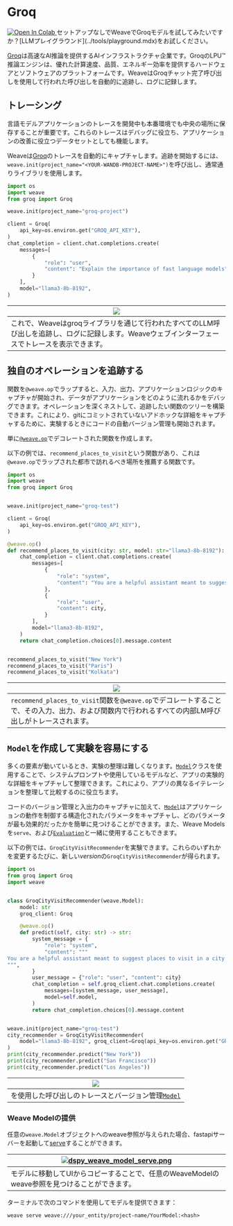 # Groq

<a target="_blank" href="https://colab.research.google.com/github/wandb/examples/blob/master/weave/docs/quickstart_groq.ipynb">
  <img src="https://colab.research.google.com/assets/colab-badge.svg" alt="Open In Colab" />
</a>

<Note>
  セットアップなしでWeaveでGroqモデルを試してみたいですか？[LLMプレイグラウンド](../tools/playground.mdx)をお試しください。
</Note>

[Groq](https://groq.com/)は高速なAI推論を提供するAIインフラストラクチャ企業です。GroqのLPU™推論エンジンは、優れた計算速度、品質、エネルギー効率を提供するハードウェアとソフトウェアのプラットフォームです。WeaveはGroqチャット完了呼び出しを使用して行われた呼び出しを自動的に追跡し、ログに記録します。

## トレーシング

言語モデルアプリケーションのトレースを開発中も本番環境でも中央の場所に保存することが重要です。これらのトレースはデバッグに役立ち、アプリケーションの改善に役立つデータセットとしても機能します。

Weaveは[Groq](https://groq.com/)のトレースを自動的にキャプチャします。追跡を開始するには、`weave.init(project_name="<YOUR-WANDB-PROJECT-NAME>")`を呼び出し、通常通りライブラリを使用します。

```python
import os
import weave
from groq import Groq

weave.init(project_name="groq-project")

client = Groq(
    api_key=os.environ.get("GROQ_API_KEY"),
)
chat_completion = client.chat.completions.create(
    messages=[
        {
            "role": "user",
            "content": "Explain the importance of fast language models",
        }
    ],
    model="llama3-8b-8192",
)
```

| ![](./imgs/groq/groq_weave_dasboard.png)                                          |
| --------------------------------------------------------------------------------- |
| これで、Weaveはgroqライブラリを通じて行われたすべてのLLM呼び出しを追跡し、ログに記録します。Weaveウェブインターフェースでトレースを表示できます。 |

## 独自のオペレーションを追跡する

関数を`@weave.op`でラップすると、入力、出力、アプリケーションロジックのキャプチャが開始され、データがアプリケーションをどのように流れるかをデバッグできます。オペレーションを深くネストして、追跡したい関数のツリーを構築できます。これにより、gitにコミットされていないアドホックな詳細をキャプチャするために、実験するときにコードの自動バージョン管理も開始されます。

単に[`@weave.op`](/ja/guides/tracking/ops)でデコレートされた関数を作成します。

以下の例では、`recommend_places_to_visit`という関数があり、これは`@weave.op`でラップされた都市で訪れるべき場所を推薦する関数です。

```python
import os
import weave
from groq import Groq


weave.init(project_name="groq-test")

client = Groq(
    api_key=os.environ.get("GROQ_API_KEY"),
)

@weave.op()
def recommend_places_to_visit(city: str, model: str="llama3-8b-8192"):
    chat_completion = client.chat.completions.create(
        messages=[
            {
                "role": "system",
                "content": "You are a helpful assistant meant to suggest places to visit in a city",
            },
            {
                "role": "user",
                "content": city,
            }
        ],
        model="llama3-8b-8192",
    )
    return chat_completion.choices[0].message.content


recommend_places_to_visit("New York")
recommend_places_to_visit("Paris")
recommend_places_to_visit("Kolkata")
```

| ![](./imgs/groq/groq_weave_tracing.png)                                                        |
| ---------------------------------------------------------------------------------------------- |
| `recommend_places_to_visit`関数を`@weave.op`でデコレートすることで、その入力、出力、および関数内で行われるすべての内部LM呼び出しがトレースされます。 |

## `Model`を作成して実験を容易にする

多くの要素が動いているとき、実験の整理は難しくなります。[`Model`](../core-types/models)クラスを使用することで、システムプロンプトや使用しているモデルなど、アプリの実験的な詳細をキャプチャして整理できます。これにより、アプリの異なるイテレーションを整理して比較するのに役立ちます。

コードのバージョン管理と入出力のキャプチャに加えて、[`Model`](../core-types/models)はアプリケーションの動作を制御する構造化されたパラメータをキャプチャし、どのパラメータが最も効果的だったかを簡単に見つけることができます。また、Weave Modelsを`serve`、および[`Evaluation`](../core-types/evaluations.mdx)と一緒に使用することもできます。

以下の例では、`GroqCityVisitRecommender`を実験できます。これらのいずれかを変更するたびに、新しい*version*の`GroqCityVisitRecommender`が得られます。

```python
import os
from groq import Groq
import weave


class GroqCityVisitRecommender(weave.Model):
    model: str
    groq_client: Groq

    @weave.op()
    def predict(self, city: str) -> str:
        system_message = {
            "role": "system",
            "content": """
You are a helpful assistant meant to suggest places to visit in a city
""",
        }
        user_message = {"role": "user", "content": city}
        chat_completion = self.groq_client.chat.completions.create(
            messages=[system_message, user_message],
            model=self.model,
        )
        return chat_completion.choices[0].message.content


weave.init(project_name="groq-test")
city_recommender = GroqCityVisitRecommender(
    model="llama3-8b-8192", groq_client=Groq(api_key=os.environ.get("GROQ_API_KEY"))
)
print(city_recommender.predict("New York"))
print(city_recommender.predict("San Francisco"))
print(city_recommender.predict("Los Angeles"))
```

| ![](./imgs/groq/groq_weave_model.png)                 |
| ----------------------------------------------------- |
| を使用した呼び出しのトレースとバージョン管理[`Model`](../core-types/models) |

### Weave Modelの提供

任意の`weave.Model`オブジェクトへのweave参照が与えられた場合、fastapiサーバーを起動して[serve](https://wandb.github.io/weave/guides/tools/serve)することができます。

| [![dspy\_weave\_model\_serve.png](./imgs/groq/groq_weave_model_version.png)](https://wandb.ai/geekyrakshit/groq-test/weave/objects/GroqCityVisitRecommender/versions/6O1xPTJ9yFx8uuCjJAlI7KgcVYxXKn7JxfmVD9AQT5Q) |
| ----------------------------------------------------------------------------------------------------------------------------------------------------------------------------------------------------------------- |
| モデルに移動してUIからコピーすることで、任意のWeaveModelのweave参照を見つけることができます。                                                                                                                                                           |

ターミナルで次のコマンドを使用してモデルを提供できます：

```shell
weave serve weave:///your_entity/project-name/YourModel:<hash>
```
